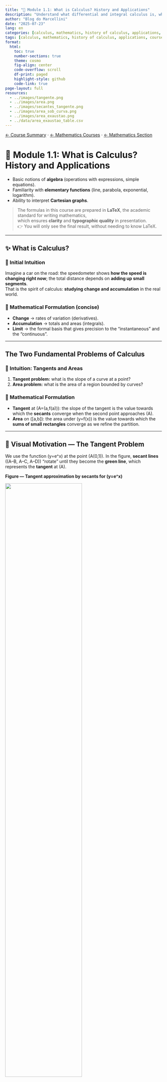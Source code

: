 ```yaml
---
title: "🧠 Module 1.1: What is Calculus? History and Applications"
description: "Understand what differential and integral calculus is, where it came from, and why it is so important."
author: "Blog do Marcellini"
date: "2025-07-23"
lang: en
categories: [calculus, mathematics, history of calculus, applications, courses]
tags: [calculus, mathematics, history of calculus, applications, courses]
format:
  html:
    toc: true
    number-sections: true
    theme: cosmo
    fig-align: center
    code-overflow: scroll
    df-print: paged
    highlight-style: github
    code-link: true
page-layout: full
resources:
  - ../images/tangente.png
  - ../images/area.png
  - ../images/secantes_tangente.png
  - ../images/area_sob_curva.png
  - ../images/area_exaustao.png
  - ../data/area_exaustao_table.csv
---
```


[← Course Summary](../index.qmd) · [← Mathematics Courses](../../index.qmd) · [← Mathematics Section](../../../../mathematics/index.qmd)

# 🧠 Module 1.1: What is Calculus? History and Applications

::: {.callout-tip title="📚 Light Prerequisites"}
- Basic notions of **algebra** (operations with expressions, simple equations).  
- Familiarity with **elementary functions** (line, parabola, exponential, logarithm).  
- Ability to interpret **Cartesian graphs**.  

> The formulas in this course are prepared in **LaTeX**, the academic standard for writing mathematics,  
> which ensures **clarity** and **typographic quality** in presentation.  
> 👉 You will only see the final result, without needing to know LaTeX.
:::

---

## ✨ What is Calculus?

### 🌱 Initial Intuition

Imagine a car on the road: the speedometer shows **how the speed is changing right now**; the total distance depends on **adding up small segments**.  
That is the spirit of calculus: **studying change and accumulation** in the real world.

### 📐 Mathematical Formulation (concise)

- **Change** → rates of variation (derivatives).  
- **Accumulation** → totals and areas (integrals).  
- **Limit** → the formal basis that gives precision to the “instantaneous” and the “continuous”.

---

## The Two Fundamental Problems of Calculus

### 🌱 Intuition: Tangents and Areas

1. **Tangent problem:** what is the slope of a curve at a point?  
2. **Area problem:** what is the area of a region bounded by curves?  

### 📐 Mathematical Formulation

- **Tangent** at \(A=(a,f(a))\): the slope of the tangent is the value towards which the **secants** converge when the second point approaches \(A\).  
- **Area** on \([a,b]\): the area under \(y=f(x)\) is the value towards which the **sums of small rectangles** converge as we refine the partition.

---

## 🔎 Visual Motivation — The Tangent Problem

We use the function \(y=e^x\) at the point \(A(0,1)\). In the figure, **secant lines** \((A–B, A–C, A–D)\) “rotate” until they become the **green line**, which represents the **tangent** at \(A\).

**Figure — Tangent approximation by secants for \(y=e^x\)**

![](../images/tangente.png){fig-align="center" width="70%"}

### 🧮 Mini Numerical Example (without limit notation)

For \(y=e^x\) at \(x=0\), consider the secant between \(x=0\) and \(x=h\).  
The slope of this secant is
\[
m(h)=\frac{e^{h}-e^{0}}{h}=\frac{e^{h}-1}{h}.
\]

Table (illustrative values):

| \(h\)   | Expression of \(m(h)\)               | Approx. value |
|:------:|:-------------------------------------|:-------------:|
| 1      | \(\dfrac{e-1}{1}\)                   | 1.7183        |
| 0.5    | \(\dfrac{e^{0.5}-1}{0.5}\)           | 1.2974        |
| 0.1    | \(\dfrac{e^{0.1}-1}{0.1}\)           | 1.0517        |
| 0.01   | \(\dfrac{e^{0.01}-1}{0.01}\)         | 1.0050        |

📌 Observation: the numerical values show that, **as \(h \to 0\), \(m(h)\) approaches 1**.  
Therefore, the slope of the **tangent line** to the graph of \(y=e^x\) at \(x=0\) is 1.

This is the **tangent problem**, one of the two fundamental problems of calculus.

---

## 🔎 Visual Motivation — The Area Problem (Method of Exhaustion)

Consider a **circle of radius 1**. We inscribe **regular polygons** with \(n\) sides.  
As \(n\) grows, the polygon’s area approaches the **area of the circle** — this is Archimedes’ **method of exhaustion**.

**Figure — Inscribed polygons approximating the area of the circle (R=1)**

![](../images/area_exaustao.png){fig-align="center" width="90%"}

### 🧮 Numerical Example (area of inscribed polygon)

For an \(n\)-sided polygon inscribed in the unit circle, the area is
\[
A_n=\frac{n}{2}\,\sin\!\left(\frac{2\pi}{n}\right).
\]

| \(n\) | \(A_n\)  | \(\pi - A_n\) |
|:----:|:--------:|:-------------:|
| 4    | 2.0000   | 1.1416        |
| 6    | 2.5981   | 0.5435        |
| 12   | 3.0000   | 0.1416        |
| 24   | 3.1058   | 0.0358        |
| 48   | 3.1326   | 0.0090        |
| 96   | 3.1394   | 0.0022        |

📌 **Reminder:** the area of a circle is given by \(\pi r^2\).  
For \(r=1\), the area is \(\pi \approx 3.1416\).  
Thus, the last column of the table shows how the difference \(\pi - A_n\) tends to zero as \(n\) increases.  

[Download table (CSV)](../data/area_exaustao_table.csv)

This reasoning anticipates the **integral** as a tool to measure areas and accumulations — the **area problem**, the other fundamental problem of calculus.

---

## 📜 A Brief History of Calculus

- **Archimedes (3rd century BC):** method of **exhaustion** (areas and volumes) — seed of integral calculus.  
- **Fermat (17th century):** techniques for **tangents** — seed of differential calculus.  
- **Newton (1643–1727):** focused on motion and Physics; called derivatives *fluxions*.  
- **Leibniz (1646–1716):** clear and general notation (symbols we still use today).  

::: {.callout-tip title="Fundamental Theorem of Calculus (idea)"}
Later we will see that **change** (derivatives) and **accumulation** (integrals) are connected by a central result — the **Fundamental Theorem of Calculus** — which unifies the subject.
:::

---

## ✅ Wrapping Up the Introduction

- Calculus answers two universal questions:  
  1) **How fast is something changing right now?** (tangents/derivatives)  
  2) **How much has accumulated over an interval?** (areas/integrals)  
- In this opening, we avoided formal symbols of limits/derivatives/integrals — focusing on **visual and historical intuition**.  
- Formalization will come step by step, always connected to **figures** and **numerical examples**.

---

# 🔗 Navigation

🎯 **Next Post:** 👉 [1.2 Number Sets](1.2-sets.qmd)

[← Course Summary](../index.qmd) · [← Mathematics Courses](../../index.qmd) · 🔝 [Back to Top](1.1-introduction.qmd)

---

*Blog do Marcellini — Exploring Mathematics with Rigor and Beauty.*

:::{.callout-note}
Created by Blog do Marcellini with ❤️ and code.
:::

